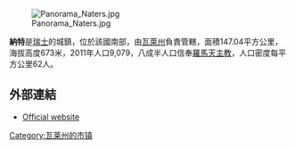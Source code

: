 [[Image:Panorama_Naters.jpg|right]]

'''納特'''是[[瑞士|瑞士]]的城鎮，位於該國南部，由[[瓦萊州|瓦萊州]]負責管轄，面積147.04平方公里，海拔高度673米，2011年人口9,079，八成半人口信奉[[羅馬天主教|羅馬天主教]]，人口密度每平方公里62人。

==外部連結==
* [http://www.naters.ch Official website] {{Wayback|url=http://www.naters.ch/ |date=20110707000226 }} {{de icon}}

{{Switzerland-geo-stub}}
[[Category:瓦莱州的市镇|Category:瓦莱州的市镇]]